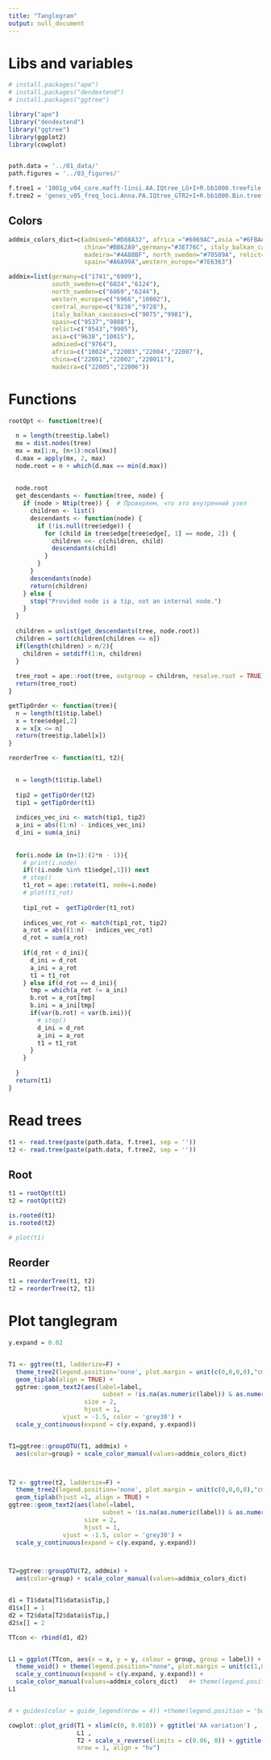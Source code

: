```yaml
---
title: "Tanglegram"
output: null_document
---
```


# Libs and variables
```r

# install.packages("ape")
# install.packages("dendextend")
# install.packages("ggtree")

library("ape")
library("dendextend")
library("ggtree")
library(ggplot2)  
library(cowplot)


path.data = '../01_data/'
path.figures = '../03_figures/'

f.tree1 = '1001g_v04_core.mafft-linsi.AA.IQtree_LG+I+R.bb1000.treefile'
f.tree2 = 'genes_v05_freq_loci.Anna.PA.IQtree_GTR2+I+R.bb1000.Bin.treefile'

```


## Colors
```r
addmix_colors_dict=c(admixed="#D88A32", africa ="#6069AC",asia ="#6FBAA4", central_europe="#ABCB67", 
                     china="#BB62A9",germany="#3E776C", italy_balkan_caucasus="#D2A63E",
                     madeira="#4A88BF", north_sweden="#70509A", relict="#DD6C60", south_sweden="#BC458B",
                     spain="#A6A99A",western_europe="#7E6363")

addmix=list(germany=c("1741","6909"),
            south_sweden=c("6024","6124"),
            north_sweden=c("6069","6244"),
            western_europe=c("6966","10002"),
            central_europe=c("8236","9728"),
            italy_balkan_caucasus=c("9075","9981"),
            spain=c("9537","9888"),
            relict=c("9543","9905"),
            asia=c("9638","10015"),
            admixed=c("9764"),
            africa=c("10024","22003","22004","22007"),
            china=c("22001","22002","220011"),
            madeira=c("22005","22006"))
```

# Functions
```r

rootOpt <- function(tree){
  
  n = length(tree$tip.label)
  mx = dist.nodes(tree)
  mx = mx[1:n, (n+1):ncol(mx)]
  d.max = apply(mx, 2, max)
  node.root = n + which(d.max == min(d.max))
  
  
  node.root
  get_descendants <- function(tree, node) {
    if (node > Ntip(tree)) {  # Проверяем, что это внутренний узел
      children <- list()
      descendants <- function(node) {
        if (!is.null(tree$edge)) {
          for (child in tree$edge[tree$edge[, 1] == node, 2]) {
            children <<- c(children, child)
            descendants(child)
          }
        }
      }
      descendants(node)
      return(children)
    } else {
      stop("Provided node is a tip, not an internal node.")
    }
  }
  
  children = unlist(get_descendants(tree, node.root))
  children = sort(children[children <= n])
  if(length(children) > n/2){
    children = setdiff(1:n, children)
  }
  
  tree_root = ape::root(tree, outgroup = children, resolve.root = TRUE)
  return(tree_root)
}

getTipOrder <- function(tree){
  n = length(t1$tip.label)
  x = tree$edge[,2]
  x = x[x <= n]
  return(tree$tip.label[x])
}

reorderTree <- function(t1, t2){
  

  n = length(t1$tip.label)
  
  tip2 = getTipOrder(t2)
  tip1 = getTipOrder(t1)
  
  indices_vec_ini <- match(tip1, tip2)
  a_ini = abs((1:n) - indices_vec_ini)
  d_ini = sum(a_ini)
  
  
  for(i.node in (n+1):(2*n - 1)){
    # print(i.node)
    if(!(i.node %in% t1$edge[,1])) next
    # stop()
    t1_rot = ape::rotate(t1, node=i.node)
    # plot(t1_rot)
    
    tip1_rot =  getTipOrder(t1_rot)
    
    indices_vec_rot <- match(tip1_rot, tip2)
    a_rot = abs((1:n) - indices_vec_rot)
    d_rot = sum(a_rot)
    
    if(d_rot < d_ini){
      d_ini = d_rot
      a_ini = a_rot
      t1 = t1_rot
    } else if(d_rot == d_ini){
      tmp = which(a_rot != a_ini)
      b.rot = a_rot[tmp]
      b.ini = a_ini[tmp]
      if(var(b.rot) < var(b.ini)){
        # stop()
        d_ini = d_rot
        a_ini = a_rot
        t1 = t1_rot
      }
    }
    
  }
  return(t1)
}

```




# Read trees
```r

t1 <- read.tree(paste(path.data, f.tree1, sep = ''))
t2 <- read.tree(paste(path.data, f.tree2, sep = ''))


```



## Root
```r

t1 = rootOpt(t1)
t2 = rootOpt(t2)

is.rooted(t1)
is.rooted(t2)

# plot(t1)

```

## Reorder
```r

t1 = reorderTree(t1, t2)
t2 = reorderTree(t2, t1)


```

# Plot tanglegram
```r

y.expand = 0.02


T1 <- ggtree(t1, ladderize=F) +    
  theme_tree2(legend.position='none', plot.margin = unit(c(0,0,0,0),"cm")) +
  geom_tiplab(align = TRUE) +
  ggtree::geom_text2(aes(label=label, 
                          subset = !is.na(as.numeric(label)) & as.numeric(label) >=75 & as.numeric(label) <=100),
                     size = 2,
                     hjust = 1, 
               vjust = -1.5, color = 'grey30') +
  scale_y_continuous(expand = c(y.expand, y.expand))


T1=ggtree::groupOTU(T1, addmix) + 
  aes(color=group) + scale_color_manual(values=addmix_colors_dict)



T2 <- ggtree(t2, ladderize=F) +   
  theme_tree2(legend.position='none', plot.margin = unit(c(0,0,0,0),"cm")) +
  geom_tiplab(hjust =1, align = TRUE) +
ggtree::geom_text2(aes(label=label, 
                          subset = !is.na(as.numeric(label)) & as.numeric(label) >=75 & as.numeric(label) <=100),
                     size = 2,
                     hjust = 1, 
               vjust = -1.5, color = 'grey30') +
  scale_y_continuous(expand = c(y.expand, y.expand))



T2=ggtree::groupOTU(T2, addmix) + 
  aes(color=group) + scale_color_manual(values=addmix_colors_dict)


d1 = T1$data[T1$data$isTip,]  
d1$x[] = 1  
d2 = T2$data[T2$data$isTip,]  
d2$x[] = 2  

TTcon <- rbind(d1, d2)  


L1 = ggplot(TTcon, aes(x = x, y = y, colour = group, group = label)) + geom_line() +
  theme_void() + theme(legend.position="none", plot.margin = unit(c(1,0,1,0),"cm")) +
  scale_y_continuous(expand = c(y.expand, y.expand)) + 
  scale_color_manual(values=addmix_colors_dict)   #+ theme(legend.position = "bottom")  
L1


# + guides(color = guide_legend(nrow = 4)) +theme(legend.position = "bottom")

cowplot::plot_grid(T1 + xlim(c(0, 0.010)) + ggtitle('AA variation') , 
                   L1 ,
                   T2 + scale_x_reverse(limits = c(0.06, 0)) + ggtitle('Gene presence variation'), 
                   nrow = 1, align = "hv")


```



